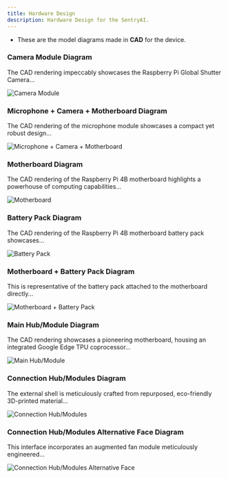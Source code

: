 ```yaml
---
title: Hardware Design
description: Hardware Design for the SentryAI.
---
```


<Callout>

- These are the model diagrams made in **CAD** for the device.

</Callout>

### Camera Module Diagram

The CAD rendering impeccably showcases the Raspberry Pi Global Shutter Camera...

![Camera Module](/modeldiagram/camera-module.png)

### Microphone + Camera + Motherboard Diagram

The CAD rendering of the microphone module showcases a compact yet robust design...

![Microphone + Camera + Motherboard](/modeldiagram/microphone-camera-motherboard.png)

### Motherboard Diagram

The CAD rendering of the Raspberry Pi 4B motherboard highlights a powerhouse of computing capabilities...

![Motherboard](/modeldiagram/motherboard.png)

### Battery Pack Diagram

The CAD rendering of the Raspberry Pi 4B motherboard battery pack showcases...

![Battery Pack](/modeldiagram/battery-pack.png)

### Motherboard + Battery Pack Diagram

This is representative of the battery pack attached to the motherboard directly...

![Motherboard + Battery Pack](/modeldiagram/motherboard-battery-pack.png)

### Main Hub/Module Diagram

The CAD rendering showcases a pioneering motherboard, housing an integrated Google Edge TPU coprocessor...

![Main Hub/Module](/modeldiagram/main-hub-module.png)

### Connection Hub/Modules Diagram

The external shell is meticulously crafted from repurposed, eco-friendly 3D-printed material...

![Connection Hub/Modules](/modeldiagram/connection-hub-modules.png)

### Connection Hub/Modules Alternative Face Diagram

This interface incorporates an augmented fan module meticulously engineered...

![Connection Hub/Modules Alternative Face](/modeldiagram/connection-hub-modules-alternative-face.png)
